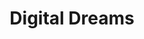 ---
title: "Digital Dreams"
type: "illustration"
year: 2024
medium: "Digital (Procreate)"
image: "/api/placeholder/800/800"
series: "Abstract Thoughts"
caption: "An exploration of digital art techniques and abstract forms"
tags: ["digital", "abstract", "procreate", "design"]
--- 